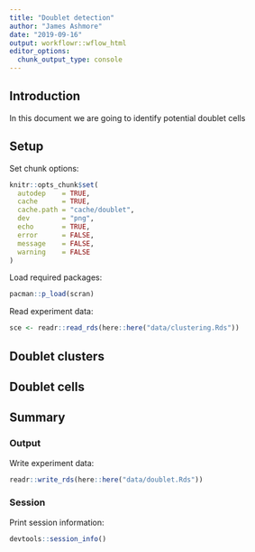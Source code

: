 ```yaml
---
title: "Doublet detection"
author: "James Ashmore"
date: "2019-09-16"
output: workflowr::wflow_html
editor_options:
  chunk_output_type: console
---
```


## Introduction

In this document we are going to identify potential doublet cells

## Setup

Set chunk options:

```r
knitr::opts_chunk$set(
  autodep    = TRUE,
  cache      = TRUE,
  cache.path = "cache/doublet",
  dev        = "png",
  echo       = TRUE,
  error      = FALSE,
  message    = FALSE,
  warning    = FALSE
)
```

Load required packages:

```r
pacman::p_load(scran)
```

Read experiment data:

```r
sce <- readr::read_rds(here::here("data/clustering.Rds"))
```

## Doublet clusters

## Doublet cells

## Summary

### Output

Write experiment data:

```r
readr::write_rds(here::here("data/doublet.Rds"))
```

### Session

Print session information:

```r
devtools::session_info()
```

